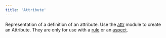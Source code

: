 ```yaml
---
title: 'Attribute'
---
```




Representation of a definition of an attribute. Use the [attr](../toplevel/attr.html) module to create an Attribute. They are only for use with a [rule](../globals/bzl.html#rule) or an [aspect](../globals/bzl.html#aspect).

